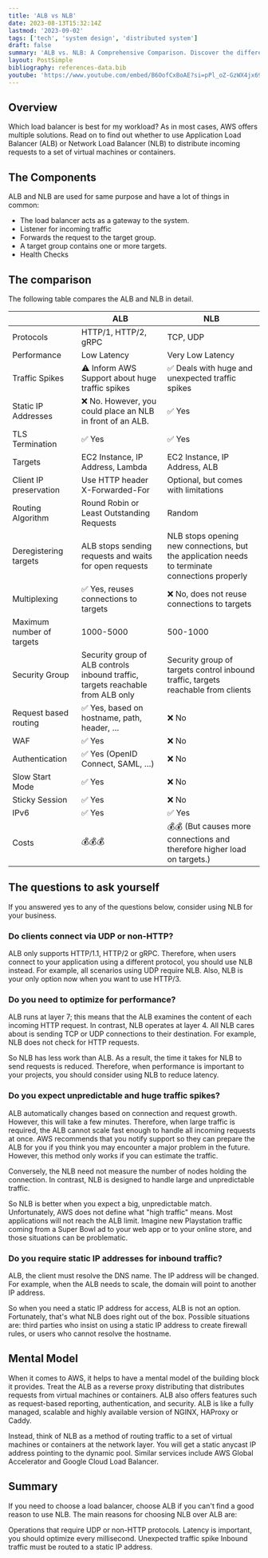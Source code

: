 ```yaml
---
title: 'ALB vs NLB'
date: 2023-08-13T15:32:14Z
lastmod: '2023-09-02'
tags: ['tech', 'system design', 'distributed system']
draft: false
summary: 'ALB vs. NLB: A Comprehensive Comparison. Discover the differences, use cases, and benefits of Application Load Balancers (ALB) and Network Load Balancers (NLB) in this in-depth tech analysis.'
layout: PostSimple
bibliography: references-data.bib
youtube: 'https://www.youtube.com/embed/B6OofCxBoAE?si=pPl_oZ-GzWX4jx69'
---
```


<TOCInline toc={props.toc} asDisclosure />

## Overview

Which load balancer is best for my workload? As in most cases, AWS offers multiple solutions. Read on to find out whether to use Application Load Balancer (ALB) or Network Load Balancer (NLB) to distribute incoming requests to a set of virtual machines or containers.

## The Components

ALB and NLB are used for same purpose and have a lot of things in common:

- The load balancer acts as a gateway to the system.
- Listener for incoming traffic
- Forwards the request to the target group.
- A target group contains one or more targets.
- Health Checks

## The comparison

The following table compares the ALB and NLB in detail.

|                           | ALB                                                                             | NLB                                                                                            |
| ------------------------- | ------------------------------------------------------------------------------- | ---------------------------------------------------------------------------------------------- |
| Protocols                 | HTTP/1, HTTP/2, gRPC                                                            | TCP, UDP                                                                                       |
| Performance               | Low Latency                                                                     | Very Low Latency                                                                               |
| Traffic Spikes            | ⚠️ Inform AWS Support about huge traffic spikes                                 | ✅ Deals with huge and unexpected traffic spikes                                               |
| Static IP Addresses       | ❌ No. However, you could place an NLB in front of an ALB.                      | ✅ Yes                                                                                         |
| TLS Termination           | ✅ Yes                                                                          | ✅ Yes                                                                                         |
| Targets                   | EC2 Instance, IP Address, Lambda                                                | EC2 Instance, IP Address, ALB                                                                  |
| Client IP preservation    | Use HTTP header X-Forwarded-For                                                 | Optional, but comes with limitations                                                           |
| Routing Algorithm         | Round Robin or Least Outstanding Requests                                       | Random                                                                                         |
| Deregistering targets     | ALB stops sending requests and waits for open requests                          | NLB stops opening new connections, but the application needs to terminate connections properly |
| Multiplexing              | ✅ Yes, reuses connections to targets                                           | ❌ No, does not reuse connections to targets                                                   |
| Maximum number of targets | 1000-5000                                                                       | 500-1000                                                                                       |
| Security Group            | Security group of ALB controls inbound traffic, targets reachable from ALB only | Security group of targets control inbound traffic, targets reachable from clients              |
| Request based routing     | ✅ Yes, based on hostname, path, header, …                                      | ❌ No                                                                                          |
| WAF                       | ✅ Yes                                                                          | ❌ No                                                                                          |
| Authentication            | ✅ Yes (OpenID Connect, SAML, …)                                                | ❌ No                                                                                          |
| Slow Start Mode           | ✅ Yes                                                                          | ❌ No                                                                                          |
| Sticky Session            | ✅ Yes                                                                          | ❌ No                                                                                          |
| IPv6                      | ✅ Yes                                                                          | ✅ Yes                                                                                         |
| Costs                     | 💰💰💰                                                                          | 💰💰 (But causes more connections and therefore higher load on targets.)                       |

## The questions to ask yourself

If you answered yes to any of the questions below, consider using NLB for your business.

### Do clients connect via UDP or non-HTTP?

ALB only supports HTTP/1.1, HTTP/2 or gRPC. Therefore, when users connect to your application using a different protocol, you should use NLB instead.
For example, all scenarios using UDP require NLB. Also, NLB is your only option now when you want to use HTTP/3.

### Do you need to optimize for performance?

ALB runs at layer 7; this means that the ALB examines the content of each incoming HTTP request. In contrast, NLB operates at layer 4.
All NLB cares about is sending TCP or UDP connections to their destination. For example, NLB does not check for HTTP requests.

So NLB has less work than ALB. As a result, the time it takes for NLB to send requests is reduced. Therefore, when performance is important to your projects, you should consider using NLB to reduce latency.

### Do you expect unpredictable and huge traffic spikes?

ALB automatically changes based on connection and request growth. However, this will take a few minutes. Therefore, when large traffic is required, the ALB cannot scale fast enough to handle all incoming requests at once. AWS recommends that you notify support so they can prepare the ALB for you if you think you may encounter a major problem in the future.
However, this method only works if you can estimate the traffic.

Conversely, the NLB need not measure the number of nodes holding the connection. In contrast, NLB is designed to handle large and unpredictable traffic.

So NLB is better when you expect a big, unpredictable match. Unfortunately, AWS does not define what "high traffic" means.
Most applications will not reach the ALB limit. Imagine new Playstation traffic coming from a Super Bowl ad to your web app or to your online store, and those situations can be problematic.

### Do you require static IP addresses for inbound traffic?

ALB, the client must resolve the DNS name. The IP address will be changed. For example, when the ALB needs to scale, the domain will point to another IP address.

So when you need a static IP address for access, ALB is not an option. Fortunately, that's what NLB does right out of the box. Possible situations are: third parties who insist on using a static IP address to create firewall rules, or users who cannot resolve the hostname.

## Mental Model

When it comes to AWS, it helps to have a mental model of the building block it provides.
Treat the ALB as a reverse proxy distributing that distributes requests from virtual machines or containers. ALB also offers features such as request-based reporting, authentication, and security. ALB is like a fully managed, scalable and highly available version of NGINX, HAProxy or Caddy.

Instead, think of NLB as a method of routing traffic to a set of virtual machines or containers at the network layer.
You will get a static anycast IP address pointing to the dynamic pool. Similar services include AWS Global Accelerator and Google Cloud Load Balancer.

## Summary

If you need to choose a load balancer, choose ALB if you can't find a good reason to use NLB. The main reasons for choosing NLB over ALB are:

Operations that require UDP or non-HTTP protocols.
Latency is important, you should optimize every millisecond.
Unexpected traffic spike
Inbound traffic must be routed to a static IP address.
